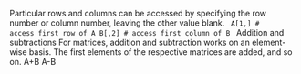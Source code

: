 


Particular rows and columns can be accessed by specifying the row number or column number, leaving the other value blank.
<code>
A[1,]	  # access first row of A
B[,2]   # access first column of B
</code>
Addition and subtractions
For matrices, addition and subtraction works on an element- wise basis. The first elements of the respective matrices are added, and so on.
A+B
A-B
